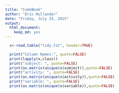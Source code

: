 ```yaml
---
title: "CodeBook"
author: "Eric Hullander"
date: "Friday, July 24, 2015"
output:
  html_document:
    keep_md: yes
---
```




```r
  x<-read.table("tidy.txt", header=TRUE)

  print("Column Names:", quote=FALSE)
  print(lapply(x,class))
  print("subject: ", quote=FALSE)
  print(as.matrix(unique(x$subject)),quote=FALSE)
  print("activity: ", quote=FALSE)
  print(as.matrix(unique(x$activity)),quote=FALSE)
  print("variable: ", quote=FALSE)
  print(as.matrix(unique(x$variable)),quote=FALSE)
    
```


